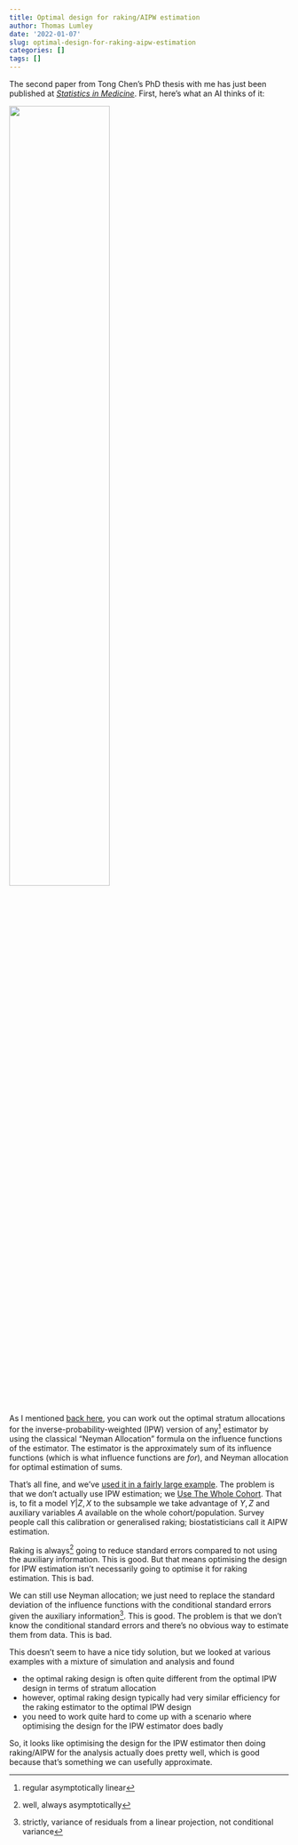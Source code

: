 ```yaml
---
title: Optimal design for raking/AIPW estimation
author: Thomas Lumley
date: '2022-01-07'
slug: optimal-design-for-raking-aipw-estimation
categories: []
tags: []
---
```


The second paper from Tong Chen's PhD thesis with me has just been published at [*Statistics in Medicine*](https://onlinelibrary.wiley.com/doi/10.1002/sim.9300). First, here's what an AI thinks of it:

![](images/Dream_TradingCard.jpg){width=60%}

As I mentioned [back here](https://notstatschat.rbind.io/2019/01/26/two-quick-survey-items/), you can work out the optimal stratum allocations for the inverse-probability-weighted (IPW) version of any^[regular asymptotically linear] estimator by using the classical "Neyman Allocation" formula on the influence functions of the estimator. The estimator is the approximately sum of its influence functions (which is what influence functions are *for*), and Neyman allocation for optimal estimation of sums.

That's all fine, and we've [used it in a fairly large example](https://arxiv.org/abs/2109.14001).  The problem is that we don't actually use IPW estimation; we [Use The Whole Cohort](https://www.ncbi.nlm.nih.gov/pmc/articles/PMC2768499/). That is, to fit a model $Y|Z,X$ to the subsample we take advantage of $Y,Z$ and auxiliary variables $A$ available on the whole cohort/population. Survey people call this calibration or generalised raking; biostatisticians call it AIPW estimation. 

Raking is always^[well, always asymptotically] going to reduce standard errors compared to not using the auxiliary information. This is good. But that means optimising the design for IPW estimation isn't necessarily going to optimise it for raking estimation. This is bad. 

We can still use Neyman allocation; we just need to replace the standard deviation of the influence functions with the conditional standard errors given the auxiliary information^[strictly, variance of residuals from a linear projection, not conditional variance]. This is good. The problem is that we don't know the conditional standard errors and there's no obvious way to estimate them from data. This is bad.

This doesn't seem to have a nice tidy solution, but we looked at various examples with a mixture of simulation and analysis and found

- the optimal raking design is often quite different from the optimal IPW design in terms of stratum allocation 
- however, optimal raking design typically had very similar efficiency for the raking estimator to the optimal IPW design
- you need to work quite hard to come up with a scenario where optimising the design for the IPW estimator does badly

So, it looks like optimising the design for the IPW estimator then doing raking/AIPW for the analysis actually does pretty well, which is good because that's something we can usefully approximate. 